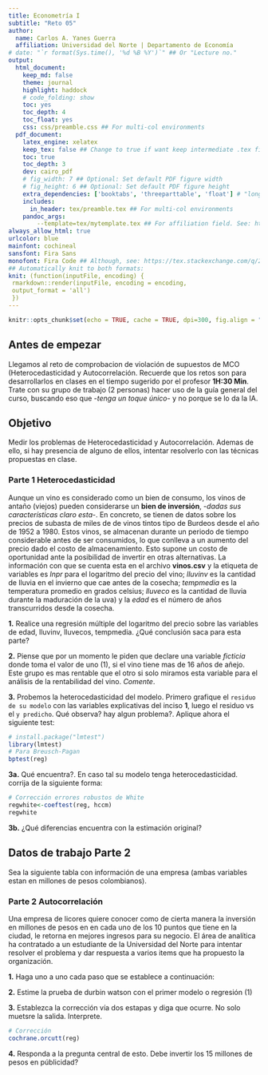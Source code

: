 ```yaml
---
title: Econometría I
subtitle: "Reto 05"
author:
  name: Carlos A. Yanes Guerra
  affiliation: Universidad del Norte | Departamento de Economía
# date: "`r format(Sys.time(), '%d %B %Y')`" ## Or "Lecture no."
output: 
  html_document:
    keep_md: false
    theme: journal
    highlight: haddock
    # code_folding: show
    toc: yes
    toc_depth: 4
    toc_float: yes
    css: css/preamble.css ## For multi-col environments
  pdf_document:
    latex_engine: xelatex
    keep_tex: false ## Change to true if want keep intermediate .tex file
    toc: true
    toc_depth: 3
    dev: cairo_pdf
    # fig_width: 7 ## Optional: Set default PDF figure width
    # fig_height: 6 ## Optional: Set default PDF figure height
    extra_dependencies: ['booktabs', 'threeparttable', 'float'] # "longtable"
    includes:
      in_header: tex/preamble.tex ## For multi-col environments
    pandoc_args:
        --template=tex/mytemplate.tex ## For affiliation field. See: https://bit.ly/2T191uZ
always_allow_html: true
urlcolor: blue
mainfont: cochineal
sansfont: Fira Sans
monofont: Fira Code ## Although, see: https://tex.stackexchange.com/q/294362
## Automatically knit to both formats:
knit: (function(inputFile, encoding) {
 rmarkdown::render(inputFile, encoding = encoding, 
 output_format = 'all') 
 })
---
```


```r
knitr::opts_chunk$set(echo = TRUE, cache = TRUE, dpi=300, fig.align = "center")
```

## Antes de empezar
Llegamos al reto de comprobacion de violación de supuestos de MCO (Heterocedasticidad y Autocorrelación. Recuerde que los retos son para desarrollarlos en clases en el tiempo sugerido por el profesor **1H:30 Min**. Trate con su grupo de trabajo (2 personas) hacer uso de la guía general del curso, buscando eso que  -*tenga un toque único*- y no porque se lo da la IA.

## Objetivo
Medir los problemas de Heterocedasticidad y Autocorrelación. Ademas de ello, si hay presencia de alguno de ellos, intentar resolverlo con las técnicas propuestas en clase.

### Parte 1 Heterocedasticidad

Aunque un vino es considerado como un bien de consumo, los vinos de antaño (viejos) pueden considerarse un **bien de inversión**, -*dadas sus características claro esta*-. En concreto, se tienen de datos sobre los precios de subasta de miles de de vinos tintos tipo de Burdeos desde el año de 1952 a 1980. Estos vinos, se almacenan durante un periodo de tiempo considerable antes de ser consumidos, lo que conlleva a un aumento del precio dado el costo de almacenamiento. Esto supone un costo de oportunidad ante la posibilidad de invertir en otras alternativas. La información con que se cuenta esta en el archivo **vinos.csv** y la etiqueta de variables es *lnpr* para el logaritmo del precio del vino; *lluvinv* es la cantidad de lluvia en el invierno que cae antes de la cosecha; *tempmedia* es la temperatura promedio en grados celsius; *lluveco* es la cantidad de lluvia durante la maduración de la uva) y la *edad* es el número de años transcurridos desde la cosecha.

**1.** Realice una regresión múltiple del logaritmo del precio sobre las variables de edad, lluvinv, lluvecos, tempmedia. ¿Qué conclusión saca para esta parte?

**2.** Piense que por un momento le piden que declare una variable *ficticia* donde toma el valor de uno (1), si el vino tiene mas de 16 años de añejo. Este grupo es mas rentable que el otro si solo miramos esta variable para el análisis de la rentabilidad del vino. *Comente*.

**3.** Probemos la heterocedasticidad del modelo. Primero grafique el `residuo de su modelo` con las variables explicativas del inciso **1**, luego el residuo vs el `y predicho`. Qué observa? hay algun problema?. Aplique ahora el siguiente test:

```r
# install.package("lmtest")
library(lmtest)
# Para Breusch-Pagan
bptest(reg)
```

**3a.** Qué encuentra?. En caso tal su modelo tenga heterocedasticidad. corrija de la siguiente forma:

```r
# Corrección errores robustos de White
regwhite<-coeftest(reg, hccm)
regwhite
```

**3b.** ¿Qué diferencias encuentra con la estimación original?

## Datos de trabajo Parte 2
Sea la siguiente tabla con información de una empresa (ambas variables estan en millones de pesos colombianos).

\begin{table}[h!]
\begin{tabular}{|l|l|l|}
\hline
\textit{\textbf{i}} & \textit{\textbf{Ventas}} & \textit{\textbf{Publicidad}} \\ \hline
1 & 290.2 & 19  \\ \hline
2 & 264.2 & 20.2 \\ \hline
3 & 244.6 & 18.7 \\ \hline
4 & 288.8 & 23.2 \\ \hline
5 & 223 & 20.6 \\ \hline
6 & 223 & 19  \\ \hline
7 & 265.4 & 22.4 \\ \hline
8 & 253.8 & 18 \\ \hline
9 & 302 & 22 \\ \hline
10 & 304 & 22 \\ \hline
11 & 305 & 24 \\ \hline
12 & 221 & 19 \\ \hline
13 & 345 & 28.2 \\ \hline
14 & 305 & 22.5 \\ \hline
15 & 346 & 28 \\ \hline
\end{tabular}%

\end{table}

### Parte 2 Autocorrelación

Una empresa de licores quiere conocer como de cierta manera la inversión en millones de pesos en \textcolor{blue}{publicidad} en cada uno de los 10 puntos que tiene en la ciudad, le retorna en mejores ingresos para su negocio. El área de analítica ha contratado a un estudiante de la Universidad del Norte para intentar resolver el problema y dar respuesta a varios items que ha propuesto la organización.

\begin{center}
    \textbf{Deben invertir en mas publicidad? Si ellos deciden invertir un monto de 15 millones de pesos, cuanto mas o menos eso incrementa sus ventas con respecto al promedio de ventas?}
\end{center}

**1.** Haga uno a uno cada paso que se establece a continuación:

\begin{itemize}
\item Ejecute una primera regresión (1). *Muestre los resultados, incluyendo valores predichos y residuales*. 
\item Ahora haga lo mismo una segunda regresión (2) pero añadiendo el cuadrado de la variable explicativa.
\item Haga ahora una tercera regresión (3), pero añade ahora el cubo de la variable explicativa.
\item ¿Qué "modelo" de regresión está estimando? Específicamente, ¿Qué tipo de relación supone que existe entre qué variables? ¿qué diferencias hay entre los modelos?. 
\item Específicamente, ¿qué le dicen las ventas observadas, las ventas predichas y las columnas de los residuales? ¿tiene algo que ver cómo se calculan?
\end{itemize}

**2.** Estime la prueba de durbin watson con el primer modelo o regresión (1)

**3.** Establezca la corrección vía dos estapas y diga que ocurre. No solo muetsre la salida. Interprete. 

```r
# Corrección 
cochrane.orcutt(reg)
```
**4.** Responda a la pregunta central de esto. Debe invertir los 15 millones de pesos en públicidad?



